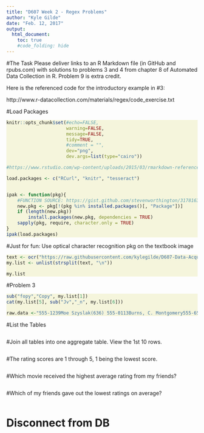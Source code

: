 ```yaml
---
title: "D607 Week 2 - Regex Problems"
author: "Kyle Gilde"
date: "Feb. 12, 2017"
output: 
  html_document:
    toc: true
    #code_folding: hide
---
```

<style>
div.beige pre { background-color:beige; }
</style>
 <div class = "beige">

#The Task
Please deliver links to an R Markdown file (in GitHub and rpubs.com) with solutions to problems 3 and 4 from chapter 8 of Automated Data Collection in R.  Problem 9 is extra credit.  

Here is the referenced code for the introductory example in #3:




http://www.r-datacollection.com/materials/regex/code_exercise.txt


#Load Packages
```r
knitr::opts_chunk$set(#echo=FALSE, 
                      warning=FALSE, 
                      message=FALSE,
                      tidy=TRUE,
                      #comment = "",
                      dev="png", 
                      dev.args=list(type="cairo"))

#https://www.rstudio.com/wp-content/uploads/2015/03/rmarkdown-reference.pdf

load.packages <- c("RCurl", "knitr", "tesseract")


ipak <- function(pkg){
    #FUNCTION SOURCE: https://gist.github.com/stevenworthington/3178163
    new.pkg <- pkg[!(pkg %in% installed.packages()[, "Package"])]
    if (length(new.pkg)) 
        install.packages(new.pkg, dependencies = TRUE)
    sapply(pkg, require, character.only = TRUE)
}
ipak(load.packages)
```


#Just for fun: Use optical character recognition pkg on the textbook image
```r
text <- ocr("https://raw.githubusercontent.com/kylegilde/D607-Data-Acquistion/master/week3_problems.jpg")
my.list <- unlist(strsplit(text, "\n"))

my.list

```



#Problem 3
```r

sub("fopy","Copy", my.list[1])
cat(my.list[5], sub("Jv","_n", my.list[6]))

raw.data <-"555-1239Moe Szyslak(636) 555-0113Burns, C. Montgomery555-6542Rev. Timothy Lovejoy555 8904Ned Flanders636-555-3226Simpson, Homer5553642Dr. Julius Hibbert" 
```

#List the Tables
```r

```


#Join all tables into one aggregate table. View the 1st 10 rows.
```r

```

#The rating scores are 1 through 5, 1 being the lowest score.
```r


```


#Which movie received the highest average rating from my friends?
```r

```

#Which of my friends gave out the lowest ratings on average?

```r

```




# Disconnect from DB
```r


```



</div>
